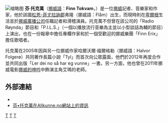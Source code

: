 [[File:Mediespesial_2017-_Folk_&_Finn_-_Topp_Underholdning_-_NMD_2017_(33785173914)_(cropped).jpg|缩略图]]
'''芬·托克萬'''（[[挪威語|挪威語]]：'''Finn Tokvam'''，{{bd|1972年|1月25日}}）是一位[[挪威|挪威]]記者、音樂家和作家，他於該國[[松恩-菲尤拉訥郡|松恩-菲尤拉訥郡]]弗隆（挪威語：Flåm）出生，而現時則在[[卑爾根|卑爾根]]生活並於[[挪威廣播公司|挪威廣播公司]]任職記者和滑稽演員。托克萬不但曾在該公司的「Radio Røynda」節目和「P.I.L.S.」（一個以播放流行音樂為主並以小型談話為輔的節目）上演出，也在一份報章中擔任專欄作家和於一個受歡迎的挪威樂團「Finn Erix」擔任歌唱者。

托克萬在2005年因與另一位挪威作家哈爾沃爾·福爾格勒（挪威語：Halvor Folgerø）共同著作長篇小說「Tyl」而首次向公眾露面，他們於2012年再度合作並共同出版「Ler dei no så har eg vunne」一書。另一方面，他也曾在2011年挪威電影[[挪威的呻吟|挪威的呻吟]]中飾演主角艾瑪的老師。

==外部連結==
*{{imdb name|4278261}}{{en icon}}
*[http://www.allkunne.no/default.aspx?menu=25&id=813 芬•托克萬在Allkunne.no網站上的資訊]{{no icon}}

[[Category:挪威演員|T]]
[[Category:挪威作家|T]]
[[Category:挪威音樂家|T]]
